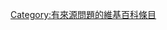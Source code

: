 {{Parent monthly clean up category|Unreliable_sources|}}

[[Category:有來源問題的維基百科條目|Category:有來源問題的維基百科條目]]